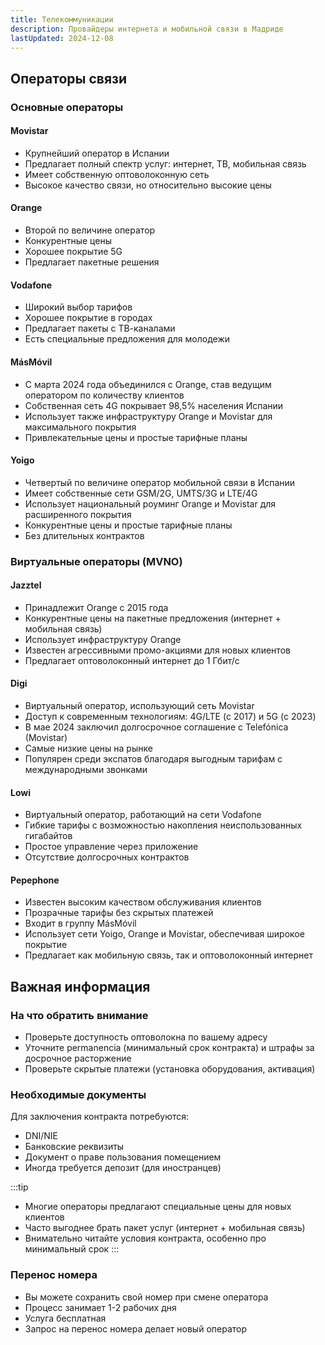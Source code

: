 ```yaml
---
title: Телекоммуникации
description: Провайдеры интернета и мобильной связи в Мадриде
lastUpdated: 2024-12-08
---
```



## Операторы связи

### Основные операторы

#### Movistar
- Крупнейший оператор в Испании
- Предлагает полный спектр услуг: интернет, ТВ, мобильная связь
- Имеет собственную оптоволоконную сеть
- Высокое качество связи, но относительно высокие цены
<LinkCard title="Movistar" description="Интернет, ТВ и мобильная связь" href="https://www.movistar.es/" />

#### Orange
- Второй по величине оператор
- Конкурентные цены
- Хорошее покрытие 5G
- Предлагает пакетные решения
<LinkCard title="Orange" description="Интернет и мобильная связь" href="https://www.orange.es/" />

#### Vodafone
- Широкий выбор тарифов
- Хорошее покрытие в городах
- Предлагает пакеты с ТВ-каналами
- Есть специальные предложения для молодежи
<LinkCard title="Vodafone" description="Интернет и мобильная связь" href="https://www.vodafone.es/" />

#### MásMóvil
- С марта 2024 года объединился с Orange, став ведущим оператором по количеству клиентов
- Собственная сеть 4G покрывает 98,5% населения Испании
- Использует также инфраструктуру Orange и Movistar для максимального покрытия
- Привлекательные цены и простые тарифные планы
<LinkCard title="MásMóvil" description="Интернет и мобильная связь" href="https://www.masmovil.es/" />

#### Yoigo
- Четвертый по величине оператор мобильной связи в Испании
- Имеет собственные сети GSM/2G, UMTS/3G и LTE/4G
- Использует национальный роуминг Orange и Movistar для расширенного покрытия
- Конкурентные цены и простые тарифные планы
- Без длительных контрактов
<LinkCard title="Yoigo" description="Интернет и мобильная связь" href="https://www.yoigo.com/" />

### Виртуальные операторы (MVNO)

#### Jazztel
- Принадлежит Orange с 2015 года
- Конкурентные цены на пакетные предложения (интернет + мобильная связь)
- Использует инфраструктуру Orange
- Известен агрессивными промо-акциями для новых клиентов
- Предлагает оптоволоконный интернет до 1 Гбит/с
<LinkCard title="Jazztel" description="Интернет и мобильная связь" href="https://www.jazztel.com/" />

#### Digi
- Виртуальный оператор, использующий сеть Movistar
- Доступ к современным технологиям: 4G/LTE (с 2017) и 5G (с 2023)
- В мае 2024 заключил долгосрочное соглашение с Telefónica (Movistar)
- Самые низкие цены на рынке
- Популярен среди экспатов благодаря выгодным тарифам с международными звонками
<LinkCard title="Digi" description="Интернет и мобильная связь" href="https://www.digimobil.es/" />

#### Lowi
- Виртуальный оператор, работающий на сети Vodafone
- Гибкие тарифы с возможностью накопления неиспользованных гигабайтов
- Простое управление через приложение
- Отсутствие долгосрочных контрактов
<LinkCard title="Lowi" description="Мобильная связь и интернет" href="https://www.lowi.es/" />

#### Pepephone
- Известен высоким качеством обслуживания клиентов
- Прозрачные тарифы без скрытых платежей
- Входит в группу MásMóvil
- Использует сети Yoigo, Orange и Movistar, обеспечивая широкое покрытие
- Предлагает как мобильную связь, так и оптоволоконный интернет
<LinkCard title="Pepephone" description="Интернет и мобильная связь" href="https://www.pepephone.com/" />


## Важная информация

### На что обратить внимание

- Проверьте доступность оптоволокна по вашему адресу
- Уточните permanencia (минимальный срок контракта) и штрафы за досрочное расторжение
- Проверьте скрытые платежи (установка оборудования, активация)

### Необходимые документы

Для заключения контракта потребуются:
- DNI/NIE
- Банковские реквизиты
- Документ о праве пользования помещением
- Иногда требуется депозит (для иностранцев)

:::tip
- Многие операторы предлагают специальные цены для новых клиентов
- Часто выгоднее брать пакет услуг (интернет + мобильная связь)
- Внимательно читайте условия контракта, особенно про минимальный срок
:::

### Перенос номера

- Вы можете сохранить свой номер при смене оператора
- Процесс занимает 1-2 рабочих дня
- Услуга бесплатная
- Запрос на перенос номера делает новый оператор
